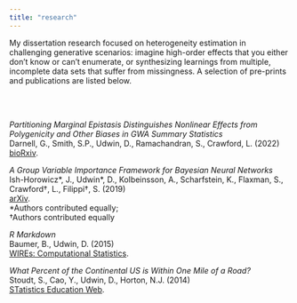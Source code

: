 ---
title: "research"
---

<link rel="stylesheet" href="styles.css" type="text/css">
<style>
  .title{
    display: none;
  }
</style>

My dissertation research focused on heterogeneity estimation in challenging generative scenarios: imagine high-order effects that you either don't know or can't enumerate, or synthesizing learnings from multiple, incomplete data sets that suffer from missingness. A selection of pre-prints and publications are listed below.


</br>
</br>


_Partitioning
Marginal Epistasis Distinguishes Nonlinear Effects from Polygenicity and
Other Biases in GWA Summary Statistics_ <br/>
Darnell, G., Smith, S.P., Udwin, D., Ramachandran, S., Crawford, L. (2022) <br/> [bioRxiv](https://www.biorxiv.org/content/10.1101/2022.07.21.501001v2).

_A Group Variable Importance Framework for Bayesian Neural Networks_ <br/>
Ish-Horowicz\*, J., Udwin\*, D., Kolbeinsson, A., Scharfstein, K., Flaxman, S.,
Crawford$\dagger$, L., Filippi$\dagger$, S. (2019) <br/>
[arXiv](https://arxiv.org/abs/1901.09839). <br/> 
\*Authors contributed equally; <br/>
$\dagger$Authors contributed equally

_R Markdown_ <br/>
Baumer, B., Udwin, D. (2015) <br/>
[WIREs: Computational Statistics](https://wires.onlinelibrary.wiley.com/doi/abs/10.1002/wics.1348).

_What Percent of the Continental
US is Within One Mile of a Road?_ <br/>
Stoudt, S., Cao, Y., Udwin, D., Horton, N.J. (2014) <br/>
[STatistics Education Web](http://me414-unicamp.github.io/aulas/slides/atividade-parte15b/suppMat/PercentWithinMileofRoad.pdf).

<!-- #### Interpreting Deep Neural Networks through Variable Importance -->
<!-- </br> -->
<!-- Deep neural networks are known for impressive predictive performance, but our ability to explain and interpret these models is limited. We extend a recently developed variable importance measure [RelATive cEntrality (RATE)](https://www.semanticscholar.org/paper/Variable-Prioritization-in-Nonlinear-Black-Box-A-Crawford-Flaxman/ba5ddc0ac2f4fe72d5255e493b2cf02bea01025f) (Crawford et al., 2019) to Bayesian neural networks. We assess the influence of both individual and grouped inputs, relevant when clusters of related variables jointly contribute to an outcome. -->

<!-- The preprint is available on [arXiv](https://arxiv.org/abs/1901.09839). -->